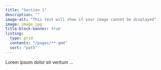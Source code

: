 ```yaml
---
title: "Section 1"
description: ""
image-alt: "This text will show if your image cannot be displayed"
image: image.jpg
title-block-banner: true
listing:
  type: grid
  contents: "/pages/**.qmd"
  sort: "path"
---
```


Lorem ipsum dolor sit veritum ...
